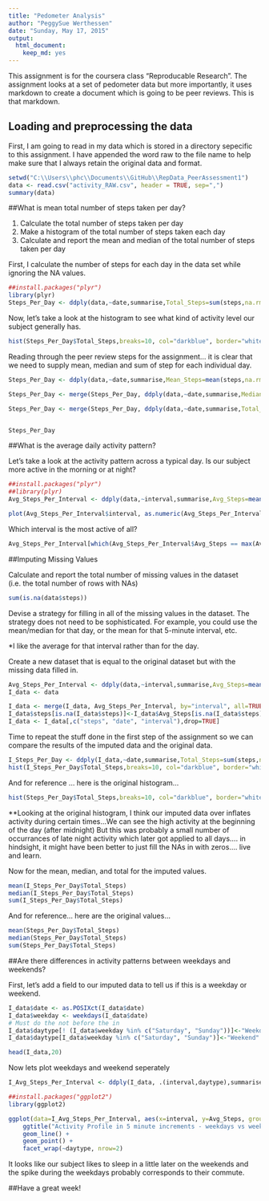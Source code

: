 ```yaml
---
title: "Pedometer Analysis"
author: "PeggySue Werthessen"
date: "Sunday, May 17, 2015"
output:
  html_document:
    keep_md: yes
---
```


This assignment is for the coursera class "Reproducable Research".  The assignment looks at a set of pedometer data but more importantly, it uses markdown to create a document which is going to be peer reviews.  This is that markdown.

## Loading and preprocessing the data

First, I am going to read in my data which is stored in a directory sepecific to this assignment.  I have appended the word raw to the file name to help make sure that I always retain the original data and format.

```r
setwd("C:\\Users\\phc\\Documents\\GitHub\\RepData_PeerAssessment1")
data <- read.csv("activity_RAW.csv", header = TRUE, sep=",")
summary(data)
```


##What is mean total number of steps taken per day?

1. Calculate the total number of steps taken per day
2. Make a histogram of the total number of steps taken each day
3. Calculate and report the mean and median of the total number of steps taken per day


First, I calculate the number of steps for each day in the data set while ignoring the NA values.  

```r
##install.packages("plyr")
library(plyr)
Steps_Per_Day <- ddply(data,~date,summarise,Total_Steps=sum(steps,na.rm=TRUE))
```

Now, let's take a look at the histogram to see what kind of activity level our subject generally has.

```r
hist(Steps_Per_Day$Total_Steps,breaks=10, col="darkblue", border="white",main="Number of Steps per Day", xlab="Total Steps")
```


Reading through the peer review steps for the assignment... it is clear that we need to supply mean, median and sum of step for each individual day.

```r
Steps_Per_Day <- ddply(data,~date,summarise,Mean_Steps=mean(steps,na.rm=TRUE))

Steps_Per_Day <- merge(Steps_Per_Day, ddply(data,~date,summarise,Median_Steps=median(steps,na.rm=TRUE)), by="date", all=TRUE)

Steps_Per_Day <- merge(Steps_Per_Day, ddply(data,~date,summarise,Total_Steps=sum(steps,na.rm=TRUE)), by="date", all=TRUE)


Steps_Per_Day

```


##What is the average daily activity pattern?

Let's take a look at the activity pattern across a typical day.  Is our subject more active in the morning or at night?  


```r
##install.packages("plyr")
##library(plyr)
Avg_Steps_Per_Interval <- ddply(data,~interval,summarise,Avg_Steps=mean(steps,na.rm=TRUE))

plot(Avg_Steps_Per_Interval$interval, as.numeric(Avg_Steps_Per_Interval$Avg_Steps), type = "l", xlab="5 Minute Interval", ylab="Avg # Steps Across All Days", main="Typical Daily Activity Pattern")

```

Which interval is the most active of all?

```r
Avg_Steps_Per_Interval[which(Avg_Steps_Per_Interval$Avg_Steps == max(Avg_Steps_Per_Interval$Avg_Steps)),]
```


##Imputing Missing Values

Calculate and report the total number of missing values in the dataset (i.e. the total number of rows with NAs) 

```r
sum(is.na(data$steps))

```

Devise a strategy for filling in all of the missing values in the dataset. The strategy does not need to be sophisticated. For example, you could use the mean/median for that day, or the mean for that 5-minute interval, etc.

*I like the average for that interval rather than for the day.

Create a new dataset that is equal to the original dataset but with the missing data filled in.

```r
Avg_Steps_Per_Interval <- ddply(data,~interval,summarise,Avg_Steps=mean(steps,na.rm=TRUE))
I_data <- data

I_data <- merge(I_data, Avg_Steps_Per_Interval, by="interval", all=TRUE)
I_data$steps[is.na(I_data$steps)]<-I_data$Avg_Steps[is.na(I_data$steps)]
I_data <- I_data[,c("steps", "date", "interval"),drop=TRUE]

```


Time to repeat the stuff done in the first step of the assignment so we can compare the results of the imputed data and the original data.

```r

I_Steps_Per_Day <- ddply(I_data,~date,summarise,Total_Steps=sum(steps,na.rm=TRUE))
hist(I_Steps_Per_Day$Total_Steps,breaks=10, col="darkblue", border="white",main="Number of Steps per Day in IMPUTED Data", xlab="Total Steps")
```


And for reference ... here is the original histogram...


```r
hist(Steps_Per_Day$Total_Steps,breaks=10, col="darkblue", border="white",main="Number of Steps per Day", xlab="Total Steps")
```


**Looking at the original histogram, I think our imputed data over inflates activity during certain times...We can see the high activity at the beginning of the day (after midnight)  But this was probably a small number of occurrances of late night activity which later got applied to all days.... in hindsight, it might have been better to just fill the NAs in with zeros.... live and learn.


Now for the mean, median, and total for the imputed values.  

```r
mean(I_Steps_Per_Day$Total_Steps)
median(I_Steps_Per_Day$Total_Steps)
sum(I_Steps_Per_Day$Total_Steps)

```

And for reference... here are the original values...
```r
mean(Steps_Per_Day$Total_Steps)
median(Steps_Per_Day$Total_Steps)
sum(Steps_Per_Day$Total_Steps)
```


##Are there differences in activity patterns between weekdays and weekends?

First, let's add a field to our imputed data to tell us if this is a weekday or weekend.

```r

I_data$date <- as.POSIXct(I_data$date)
I_data$weekday <- weekdays(I_data$date)
# Must do the not before the in
I_data$daytype[! (I_data$weekday %in% c("Saturday", "Sunday"))]<-"Weekday"
I_data$daytype[I_data$weekday %in% c("Saturday", "Sunday")]<-"Weekend"

head(I_data,20)
```

Now lets plot weekdays and weekend seperately

```r

I_Avg_Steps_Per_Interval <- ddply(I_data, .(interval,daytype),summarise,Avg_Steps=mean(steps))

##install.packages("ggplot2")
library(ggplot2)

ggplot(data=I_Avg_Steps_Per_Interval, aes(x=interval, y=Avg_Steps, group=daytype, colour=daytype)) +
    ggtitle("Activity Profile in 5 minute increments - weekdays vs weekends") +
    geom_line() +
    geom_point() +
    facet_wrap(~daytype, nrow=2)

```

It looks like our subject likes to sleep in a little later on the weekends and the spike during the weekdays probably corresponds to their commute.

##Have a great week!
